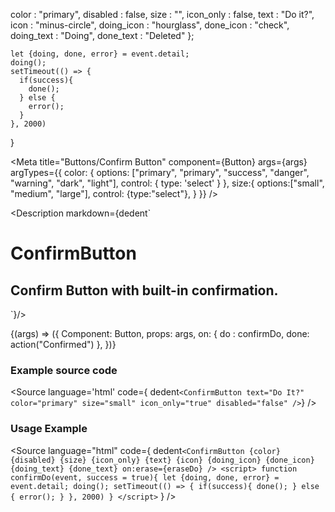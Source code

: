 
  color : "primary",
  disabled : false,
  size : "",
  icon_only : false,
  text : "Do it?",
  icon : "minus-circle",
  doing_icon : "hourglass",
  done_icon : "check",
  doing_text : "Doing",
  done_text : "Deleted"
};

    let {doing, done, error} = event.detail;
    doing();
    setTimeout(() => {
      if(success){
        done();
      } else {
        error();
      }
    }, 2000)
  }

<Meta
  title="Buttons/Confirm Button"
  component={Button}
  args={args}
  argTypes={{
    color: {
      options: ["primary", "primary", "success", "danger", "warning", "dark", "light"],
      control: { type: 'select' }
    },
    size:{
      options:["small", "medium", "large"],
      control: {type:"select"},
    }
  }}
/>

<Description markdown={dedent`
# ConfirmButton
## Confirm Button with built-in confirmation.
`}/>

<Canvas>
  <Story
  name="Confirm Button"
  args={args}
  >
  {(args) => ({
    Component: Button,
    props: args,
    on: {
      do : confirmDo,
      done: action("Confirmed")
    },
  })}
  </Story>
</Canvas>

<ArgsTable story="Confirm Button" />

### Example source code
<Source
  language='html'
  code={ dedent`<ConfirmButton text="Do It?" color="primary" size="small" icon_only="true" disabled="false" />`}
/>

### Usage Example
<Source
  language="html"
  code={
    dedent`<ConfirmButton
          {color}
          {disabled}
          {size}
          {icon_only}
          {text}
          {icon}
          {doing_icon}
          {done_icon}
          {doing_text}
          {done_text}
          on:erase={eraseDo}
        />
    <script>
      function confirmDo(event, success = true){
        let {doing, done, error} = event.detail;
        doing();
        setTimeout(() => {
          if(success){
            done();
          } else {
            error();
          }
        }, 2000)
      }
    </script>`
  }
/>

